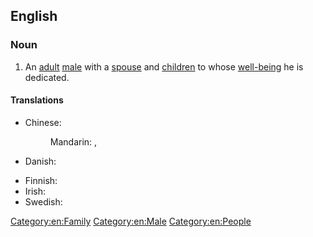 ==English==

===Noun===
{{en-noun|family men}}

# An [[adult]] [[male]] with a [[spouse]] and [[children]] to whose [[well-being]] he is dedicated.

====Translations====
{{trans-top|adult male with a spouse and children to whose well-being he is dedicated}}
* Chinese:
*: Mandarin: {{t|cmn|[[忠於]][[家庭]][[的]][[男人]]}}, {{t|cmn|[[忠于]][[家庭]][[的]][[男人]]|tr=zhōngyú jiātíng de nánrén}}
* Danish: {{t-needed|da}}
{{trans-mid}}
* Finnish: {{t|fi|perhemies}}
* Irish: {{t|ga|fear clainne}}
* Swedish: {{t|sv|familjefar|c}}
{{trans-bottom}}

[[Category:en:Family]]
[[Category:en:Male]]
[[Category:en:People]]